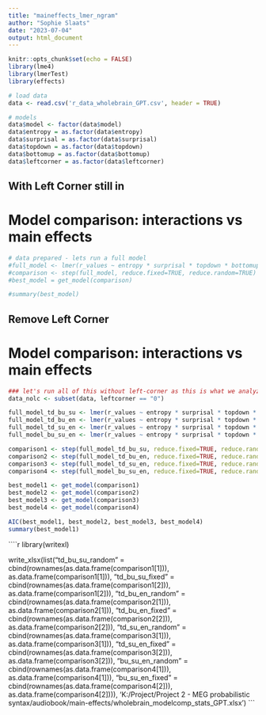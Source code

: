 ```yaml
---
title: "maineffects_lmer_ngram"
author: "Sophie Slaats"
date: "2023-07-04"
output: html_document
---
```


```r
knitr::opts_chunk$set(echo = FALSE)
library(lme4)
library(lmerTest)
library(effects)
```

``` r
# load data 
data <- read.csv('r_data_wholebrain_GPT.csv', header = TRUE)

# models
data$model <- factor(data$model)
data$entropy = as.factor(data$entropy)
data$surprisal = as.factor(data$surprisal)
data$topdown = as.factor(data$topdown)
data$bottomup = as.factor(data$bottomup)
data$leftcorner = as.factor(data$leftcorner)
```

## With Left Corner still in
# Model comparison: interactions vs main effects

```r
# data prepared - lets run a full model
#full_model <- lmer(r_values ~ entropy * surprisal * topdown * bottomup * leftcorner + (1 + topdown * bottomup * leftcorner  | subject), data=data, REML = TRUE)
#comparison <- step(full_model, reduce.fixed=TRUE, reduce.random=TRUE)
#best_model = get_model(comparison)
```

```r
#summary(best_model)
```

## Remove Left Corner
# Model comparison: interactions vs main effects

```r
### let's run all of this without left-corner as this is what we analyze in the paper
data_nolc <- subset(data, leftcorner == "0")

full_model_td_bu_su <- lmer(r_values ~ entropy * surprisal * topdown * bottomup + (1 + topdown * bottomup * surprisal | subject), data=data_nolc,  REML = TRUE)
full_model_td_bu_en <- lmer(r_values ~ entropy * surprisal * topdown * bottomup + (1 + topdown * bottomup * entropy | subject), data=data_nolc,  REML = TRUE)
full_model_td_su_en <- lmer(r_values ~ entropy * surprisal * topdown * bottomup + (1 + topdown * surprisal * entropy | subject), data=data_nolc,  REML = TRUE)
full_model_bu_su_en <- lmer(r_values ~ entropy * surprisal * topdown * bottomup + (1 + bottomup * surprisal * entropy  | subject), data=data_nolc,  REML = TRUE)

comparison1 <- step(full_model_td_bu_su, reduce.fixed=TRUE, reduce.random=TRUE)
comparison2 <- step(full_model_td_bu_en, reduce.fixed=TRUE, reduce.random=TRUE)
comparison3 <- step(full_model_td_su_en, reduce.fixed=TRUE, reduce.random=TRUE)
comparison4 <- step(full_model_bu_su_en, reduce.fixed=TRUE, reduce.random=TRUE)

best_model1 <- get_model(comparison1)
best_model2 <- get_model(comparison2)
best_model3 <- get_model(comparison3)
best_model4 <- get_model(comparison4)
```


```r
AIC(best_model1, best_model2, best_model3, best_model4)
summary(best_model1)
```
````r
library(writexl)

write_xlsx(list("td_bu_su_random" = cbind(rownames(as.data.frame(comparison1[1])), as.data.frame(comparison1[1])), 
                "td_bu_su_fixed" = cbind(rownames(as.data.frame(comparison1[2])), as.data.frame(comparison1[2])),
                "td_bu_en_random" = cbind(rownames(as.data.frame(comparison2[1])), as.data.frame(comparison2[1])), 
                "td_bu_en_fixed" = cbind(rownames(as.data.frame(comparison2[2])), as.data.frame(comparison2[2])),
                "td_su_en_random" = cbind(rownames(as.data.frame(comparison3[1])), as.data.frame(comparison3[1])), 
                "td_su_en_fixed" = cbind(rownames(as.data.frame(comparison3[2])), as.data.frame(comparison3[2])),
                "bu_su_en_random" = cbind(rownames(as.data.frame(comparison4[1])), as.data.frame(comparison4[1])), 
                "bu_su_en_fixed" = cbind(rownames(as.data.frame(comparison4[2])), as.data.frame(comparison4[2]))),
                'K:/Project/Project 2 - MEG probabilistic syntax/audiobook/main-effects/wholebrain_modelcomp_stats_GPT.xlsx')
```